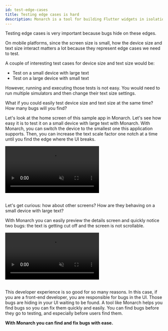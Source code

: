 ```yaml
---
id: test-edge-cases
title: Testing edge cases is hard
description: Monarch is a tool for building Flutter widgets in isolation. It makes it easy to build, test and debug complex UIs.
---
```



<FertrigAuthor/>

Testing edge cases is very important because bugs hide on these edges.

On mobile platforms, since the screen size is small, how the device size and 
text size interact matters a lot because they represent edge cases we need to 
test. 

A couple of interesting test cases for device size and text size would be:

- Test on a small device with large text
- Test on a large device with small text

However, running and executing those tests is not easy. You would need to 
run multiple simulators and then change their text size settings.

What if you could easily test device size and text size at the same time? 
How many bugs will you find?

Let's look at the home screen of this sample app in Monarch. Let's see 
how easy it is to test it on a small device with large text with Monarch. 
With Monarch, you can switch the device to the smallest one this application 
supports. Then, you can increase the text scale factor one notch at a time 
until you find the edge where the UI breaks.

<video autoPlay={true} muted={true} loop={true} playsInline={true}>
    <source src="/assets/animation-edges.mp4" type="video/mp4" />
    <source src="/assets/animation-edges.webm" type="video/webm" />
</video>
<br/>
<br/>

Let's get curious: how about other screens? How are they behaving on a 
small device with large text? 

With Monarch you can easily preview the details screen and quickly notice
two bugs: the text is getting cut off and the screen is not scrollable.

<video autoPlay={true} muted={true} loop={true} playsInline={true}>
    <source src="/assets/animation-scroll.mp4" type="video/mp4" />
</video>
<br/>
<br/>

This developer experience is so good for so many reasons. In this case, 
if you are a front-end developer, you are responsible for bugs in the 
UI. Those bugs are hiding in your UI waiting to be found. A tool like Monarch 
helps you find bugs so you can fix them quickly and easily. You 
can find bugs before they go to testing, and especially before users find them.

**With Monarch you can find and fix bugs with ease.**
